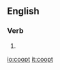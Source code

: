 ==English==

===Verb===
{{en-verb}}

# {{alternative spelling of|co-opt}}

[[io:coopt]]
[[it:coopt]]